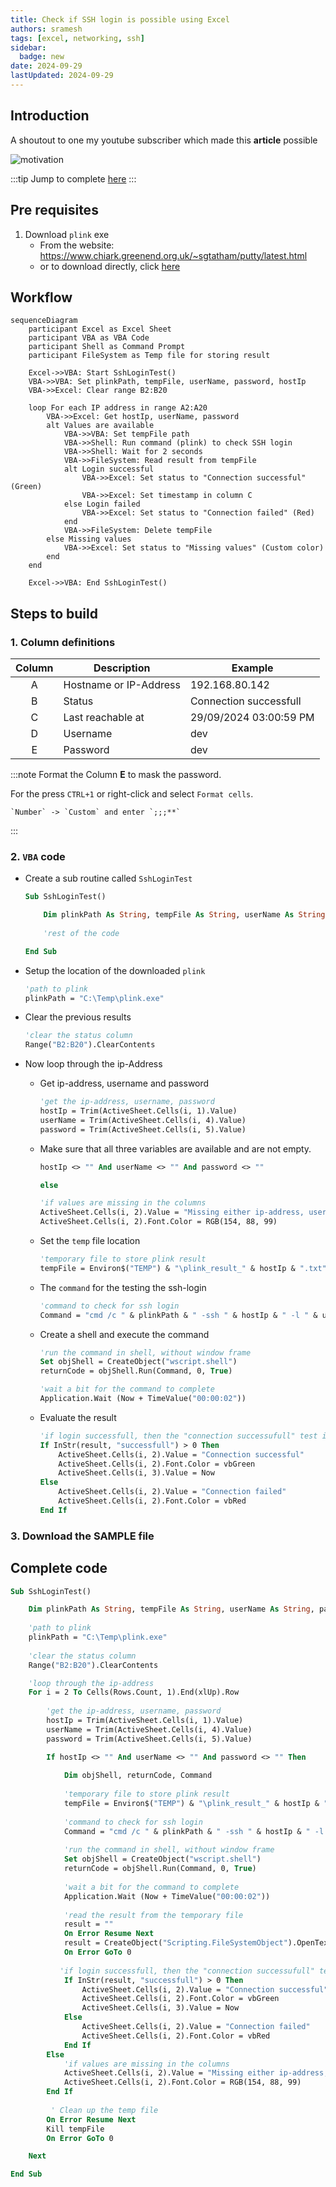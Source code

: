 ```yaml
---
title: Check if SSH login is possible using Excel
authors: sramesh
tags: [excel, networking, ssh]
sidebar:
  badge: new
date: 2024-09-29
lastUpdated: 2024-09-29
---
```



## Introduction

A shoutout to one my youtube subscriber which made this **article** possible

![motivation](./img/09/1.png)

:::tip
Jump to complete [here](#complete-code)
:::

## Pre requisites

1. Download `plink` exe
   - From the website: https://www.chiark.greenend.org.uk/~sgtatham/putty/latest.html
   - or to download directly, click [here](https://the.earth.li/~sgtatham/putty/latest/w64/plink.exe)

## Workflow
```mermaid
sequenceDiagram
    participant Excel as Excel Sheet
    participant VBA as VBA Code
    participant Shell as Command Prompt
    participant FileSystem as Temp file for storing result

    Excel->>VBA: Start SshLoginTest()
    VBA->>VBA: Set plinkPath, tempFile, userName, password, hostIp
    VBA->>Excel: Clear range B2:B20

    loop For each IP address in range A2:A20
        VBA->>Excel: Get hostIp, userName, password
        alt Values are available
            VBA->>VBA: Set tempFile path
            VBA->>Shell: Run command (plink) to check SSH login
            VBA->>Shell: Wait for 2 seconds
            VBA->>FileSystem: Read result from tempFile
            alt Login successful
                VBA->>Excel: Set status to "Connection successful" (Green)
                VBA->>Excel: Set timestamp in column C
            else Login failed
                VBA->>Excel: Set status to "Connection failed" (Red)
            end
            VBA->>FileSystem: Delete tempFile
        else Missing values
            VBA->>Excel: Set status to "Missing values" (Custom color)
        end
    end

    Excel->>VBA: End SshLoginTest()
```

## Steps to build

### 1. Column definitions

| Column | Description            | Example                |
| :----: | ---------------------- | ---------------------- |
|   A    | Hostname or IP-Address | 192.168.80.142         |
|   B    | Status                 | Connection successfull |
|   C    | Last reachable at      | 29/09/2024 03:00:59 PM |
|   D    | Username               | dev                    |
|   E    | Password               | dev                    |

:::note
Format the Column **E** to mask the password. 

For the press `CTRL+1` or right-click and select `Format cells`.

    `Number` -> `Custom` and enter `;;;**`
:::

### 2. `VBA` code

- Create a sub routine called `SshLoginTest`

    ```vb
    Sub SshLoginTest()

        Dim plinkPath As String, tempFile As String, userName As String, password As String, hostIp As String
        
        'rest of the code

    End Sub
    ```

- Setup the location of the downloaded `plink` 

    ```vb
    'path to plink
    plinkPath = "C:\Temp\plink.exe"

    ```

- Clear the previous results

    ```vb
    'clear the status column
    Range("B2:B20").ClearContents
    ```

- Now loop through the ip-Address

    - Get ip-address, username and password
        ```vb
        'get the ip-address, username, password
        hostIp = Trim(ActiveSheet.Cells(i, 1).Value)
        userName = Trim(ActiveSheet.Cells(i, 4).Value)
        password = Trim(ActiveSheet.Cells(i, 5).Value)
        ```
    
    - Make sure that all three variables are available and are not empty.
        ```vb
        hostIp <> "" And userName <> "" And password <> ""

        else

        'if values are missing in the columns
        ActiveSheet.Cells(i, 2).Value = "Missing either ip-address, username or password value"
        ActiveSheet.Cells(i, 2).Font.Color = RGB(154, 88, 99)
        ```
    
    - Set the `temp` file location
        ```vb
        'temporary file to store plink result
        tempFile = Environ$("TEMP") & "\plink_result_" & hostIp & ".txt"
        ```
    
    - The `command` for the testing the ssh-login
        ```vb
        'command to check for ssh login
        Command = "cmd /c " & plinkPath & " -ssh " & hostIp & " -l " & userName & " -pw " & password & " -batch echo connection successfull exit > " & tempFile
        ```
    
    - Create a shell and execute the command
        ```vb
        'run the command in shell, without window frame
        Set objShell = CreateObject("wscript.shell")
        returnCode = objShell.Run(Command, 0, True)
        
        'wait a bit for the command to complete
        Application.Wait (Now + TimeValue("00:00:02"))
        ```
    
    - Evaluate the result
        ```vb
        'if login successfull, then the "connection successufull" test is checked
        If InStr(result, "successfull") > 0 Then
            ActiveSheet.Cells(i, 2).Value = "Connection successful"
            ActiveSheet.Cells(i, 2).Font.Color = vbGreen
            ActiveSheet.Cells(i, 3).Value = Now
        Else
            ActiveSheet.Cells(i, 2).Value = "Connection failed"
            ActiveSheet.Cells(i, 2).Font.Color = vbRed
        End If
        ```

### 3. Download the SAMPLE file

<DownloadItem title="SshLoginTest.xlsm" icon="/youtube/icon/excel.svg" url="/youtube/resource/ssh_login_test.xlsm"  />

## Complete code

```vb title="SshLoginTest.bas"
Sub SshLoginTest()

    Dim plinkPath As String, tempFile As String, userName As String, password As String, hostIp As String
    
    'path to plink
    plinkPath = "C:\Temp\plink.exe"
    
    'clear the status column
    Range("B2:B20").ClearContents

    'loop through the ip-address
    For i = 2 To Cells(Rows.Count, 1).End(xlUp).Row
        
        'get the ip-address, username, password
        hostIp = Trim(ActiveSheet.Cells(i, 1).Value)
        userName = Trim(ActiveSheet.Cells(i, 4).Value)
        password = Trim(ActiveSheet.Cells(i, 5).Value)

        If hostIp <> "" And userName <> "" And password <> "" Then
  
            Dim objShell, returnCode, Command
            
            'temporary file to store plink result
            tempFile = Environ$("TEMP") & "\plink_result_" & hostIp & ".txt"
            
            'command to check for ssh login
            Command = "cmd /c " & plinkPath & " -ssh " & hostIp & " -l " & userName & " -pw " & password & " -batch echo connection successfull exit > " & tempFile
             
            'run the command in shell, without window frame
            Set objShell = CreateObject("wscript.shell")
            returnCode = objShell.Run(Command, 0, True)
            
            'wait a bit for the command to complete
            Application.Wait (Now + TimeValue("00:00:02"))
    
            'read the result from the temporary file
            result = ""
            On Error Resume Next
            result = CreateObject("Scripting.FileSystemObject").OpenTextFile(tempFile, 1).ReadAll
            On Error GoTo 0
          
           'if login successfull, then the "connection successufull" test is checked
            If InStr(result, "successfull") > 0 Then
                ActiveSheet.Cells(i, 2).Value = "Connection successful"
                ActiveSheet.Cells(i, 2).Font.Color = vbGreen
                ActiveSheet.Cells(i, 3).Value = Now
            Else
                ActiveSheet.Cells(i, 2).Value = "Connection failed"
                ActiveSheet.Cells(i, 2).Font.Color = vbRed
            End If
        Else
            'if values are missing in the columns
            ActiveSheet.Cells(i, 2).Value = "Missing either ip-address, username or password value"
            ActiveSheet.Cells(i, 2).Font.Color = RGB(154, 88, 99)
        End If
        
         ' Clean up the temp file
        On Error Resume Next
        Kill tempFile
        On Error GoTo 0

    Next

End Sub

```

